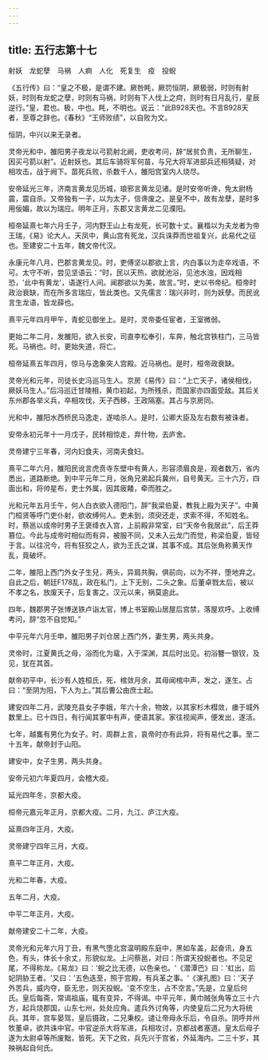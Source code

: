 ```yaml
---
---
---
```

title: 五行志第十七
---

射妖　龙蛇孽　马祸　人痾　人化　死复生　疫　投蜺

《五行传》曰：“皇之不极，是谓不建。厥咎眊，厥罚恒阴，厥极弱，时则有射妖，时则有龙蛇之孽，时则有马祸，时则有下人伐上之疴，则时有日月乱行，星辰逆行。”皇，君也。极，中也。眊，不明也。说云：“此B928天也。不言B928天者，至尊之辞也。《春秋》“王师败绩”，以自败为文。

恒阴，中兴以来无录者。

灵帝光和中，雒阳男子夜龙以弓箭射北阙，吏收考问，辞“居贫负责，无所聊生，因买弓箭以射”。近射妖也。其后车骑将军何苗，与兄大将军进部兵还相猜疑，对相攻击，战于阙下。苗死兵败，杀数千人，雒阳宫室内人烧尽。

安帝延光三年，济南言黄龙见历城，琅邪言黄龙见诸。是时安帝听谗，免太尉杨震，震自杀。又帝独有一子，以为太子，信谗废之。是皇不中，故有龙孽，是时多用佞媚，故以为瑞应。明年正月，东郡又言黄龙二见濮阳。

桓帝延熹七年六月壬子，河内野王山上有龙死，长可数十丈。襄楷以为夫龙者为帝王瑞，《易》论大人。天凤中，黄山宫有死龙，汉兵诛莽而世祖复兴，此易代之征也。至建安二十五年，魏文帝代汉。

永康元年八月，巴郡言黄龙见。时，吏傅坚以郡欲上言，内白事以为走卒戏语，不可。太守不听，尝见坚语云：“时，民以天热，欲就池浴，见池水浊，因戏相恐，'此中有黄龙'，语遂行人间。闻郡欲以为美，故言。”时，史以书帝纪。桓帝时政治衰缺，而在所多言瑞应，皆此类也。又先儒言：瑞兴非时，则为妖孽。而民讹言生龙语，皆龙薛也。

熹平元年四月甲午，青蛇见御坐上。是时，灵帝委任宦者，王室微弱。

更始二年二月，发雒阳，欲入长安，司直李松奉引，车奔，触北宫铁柱门，三马皆死。马祸也。时，更始失道，将亡。

桓帝延熹五年四月，惊马与逸象突人宫殿。近马祸也。是时，桓帝政衰缺。

灵帝光和元年，司徒长史冯巡马生人。京房《易传》曰：“上亡天子，诸侯相伐，厥妖马生人。”后冯巡迁甘陵相，黄巾初起，为所残杀，而国家亦四面受敌。其后关东州郡各举义兵，卒相攻伐，天子西移，王政隔塞。其占与京房同。

光和中，雒阳水西桥民马逸走，遂啮杀人。是时，公卿大臣及左右数有被诛者。

安帝永初元年十一月戊子，民转相惊走，弃什物，去庐舍。

灵帝建宁三年春，河内妇食夫，河南夫食妇。

熹平二年六月，雒阳民讹言虎贲寺东壁中有黄人，形容须眉良是，观者数万，省内悉出，道路断绝。到中平元年二月，张角兄弟起兵冀州，自号黄天。三十六万，四面出和，将帅星布，吏士外属，因其疲餧，牵而胜之。

光和元年五月壬午，何人白衣欲入德阳门，辞“我梁伯夏，教我上殿为天子”。中黄门桓贤等呼门吏仆射，欲收缚何人。吏未到，须臾还走，求索不得，不知姓名。时，蔡邕以成帝时男子王褒绛衣入宫，上前殿非常室，曰“天帝令我居此”，后王莽篡位。今此与成帝时相似而有异，被服不同，又未入云龙门而觉，称梁伯夏，皆轻于言。以往况今，将有狂狡之人，欲为王氏之谋，其事不成。其后张角称黄天作乱，竟破坏。

二年，雒阳上西门外女子生兒，两头，异肩共胸，俱前向，以为不祥，堕地弃之。自此之后，朝廷F178乱，政在私门，上下无别，二头之象。后董卓戮太后，被以不孝之名，放废天子，后复害之。汉元以来，祸莫逾此。

四年，魏郡男子张博送铁卢诣太官，博上书室殿山居屋后宫禁，落屋欢呼。上收缚考问，辞“忽不自觉知。”

中平元年六月壬申，雒阳男子刘仓居上西门外，妻生男，两头共身。

灵帝时，江夏黄氏之母，浴而化为鼋，入于深渊，其后时出见。初浴簪一银钗，及见，犹在其首。

献帝初平中，长沙有人姓桓氏，死，棺敛月余，其母闻棺中声，发之，遂生。占曰：“至阴为阳，下人为上。”其后曹公由庶士起。

建安四年二月，武陵充县女子李娥，年六十余，物故，以其家杉木槥敛，瘗于城外数里上。已十四日，有行闻其冢中有声，便语其家。家往视闻声，便发出，遂活。

七年，越巂有男化为女子。时，周群上言，哀帝时亦有此异，将有易代之事。至二十五年，献帝封于山阳。

建安中，女子生男，两头共身。

安帝元初六年夏四月，会稽大疫。

延光四年冬，京都大疫。

桓帝元嘉元年正月，京都大疫。二月，九江、庐江大疫。

延熹四年正月，大疫。

灵帝建宁四年三月，大疫。

熹平二年正月，大疫。

光和二年春，大疫。

五年二月，大疫。

中平二年正月，大疫。

献帝建安二十二年，大疫。

灵帝光和元年六月丁丑，有黑气堕北宫温明殿东庭中，黑如车盖，起奋讯，身五色，有头，体长十余丈，形貌似龙。上问蔡邕，对曰：所谓天投蜺者也。不见足尾，不得称龙。《易龙》曰：'蜺之比无德，以色亲也。'《潜潭巴》曰：'虹出，后妃阴胁王者。'又曰：'五色迭至，照于宫殿，有兵革之事。'《演孔图》曰：'天子外苦兵，威内夺，臣无忠，则天投蜺。'变不空生，占不空言。”先是，立皇后何氏。皇后每斋，常谒祖庙，辄有变异，不得谒。中平元年，黄巾贼张角等立三十六方，起兵烧郡国，山东七州，处处应角。遣兵外讨角等，内使皇后二兄为大将统兵。其年，宫车晏驾，皇后摄政，二兄秉权。谴让帝母永乐后，令自杀。阴呼并州牧董卓，欲共诛中官。中官逆杀大将军进，兵相攻讨，京都战者塞道。皇太后母子遂为太尉卓等所废黜，皆死。天下之败，兵先兴于宫省，外延海内。二三十岁，其殃祸起自何氏。

